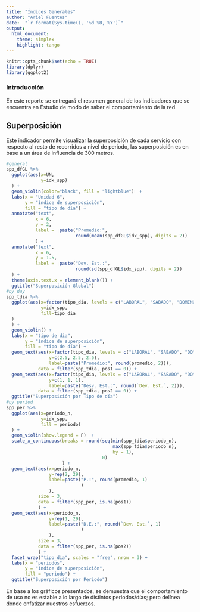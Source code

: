 ```yaml
---
title: "Índices Generales"
author: "Ariel Fuentes"
date:  "`r format(Sys.time(), '%d %B, %Y')`"
output: 
  html_document:
    theme: simplex
    highlight: tango
---
```


```r
knitr::opts_chunk$set(echo = TRUE)
library(dplyr)
library(ggplot2)
```

### Introducción

En este reporte se entregará el resumen general de los Indicadores que se encuentra en Estudio de modo de saber el comportamiento de la red.

## Superposición

Este indicador permite visualizar la superposición de cada servicio con respecto al resto de recorridos a nivel de periodo, las superposición es en base a un área de influencia de 300 metros.

````r
#general
spp_dfGL %>%
  ggplot(aes(x=UN, 
             y=idx_spp)
  ) + 
  geom_violin(color="black", fill = "lightblue")  +
  labs(x = "Unidad 6",
       y = "índice de superposición", 
       fill = "tipo de día") +
  annotate("text", 
           x = 6, 
           y = 2, 
           label =  paste("Promedio:",
                          round(mean(spp_dfGL$idx_spp), digits = 2))
           ) +
  annotate("text", 
           x = 6, 
           y = 1.5, 
           label =  paste("Dev. Est.:",
                          round(sd(spp_dfGL$idx_spp), digits = 2))
  ) +
  theme(axis.text.x = element_blank()) +
  ggtitle("Superposición Global")
#by day
spp_tdia %>% 
  ggplot(aes(x=factor(tipo_dia, levels = c("LABORAL", "SABADO", "DOMINGO")), 
             y=idx_spp,
             fill=tipo_dia
  )
  ) + 
  geom_violin() +
  labs(x = "tipo de dia", 
       y = "índice de superposición", 
       fill = "tipo de día") +
  geom_text(aes(x=factor(tipo_dia, levels = c("LABORAL", "SABADO", "DOMINGO")), 
                y=c(2.5, 2.5, 2.5),
                label=paste("Promedio:", round(promedio, 2))), 
            data = filter(spp_tdia, pos1 == 0)) +
  geom_text(aes(x=factor(tipo_dia, levels = c("LABORAL", "SABADO", "DOMINGO")), 
                y=c(1, 1, 1),
                label=paste("Desv. Est.:", round(`Dev. Est.`, 2))), 
            data = filter(spp_tdia, pos2 == 0)) +
  ggtitle("Superposición por Tipo de día")
#by period
spp_per %>%
  ggplot(aes(x=periodo_n, 
             y=idx_spp,
             fill = periodo)
  ) + 
  geom_violin(show.legend = F)  +
  scale_x_continuous(breaks = round(seq(min(spp_tdia$periodo_n), 
                                        max(spp_tdia$periodo_n), 
                                        by = 1),
                                    0)
                     ) +
  geom_text(aes(x=periodo_n, 
                y=rep(2, 29),
                label=paste("P.:", round(promedio, 1)
                            )
                ), 
            size = 3,
            data = filter(spp_per, is.na(pos1))
            ) +
  geom_text(aes(x=periodo_n,
                y=rep(1, 29),
                label=paste("D.E.:", round(`Dev. Est.`, 1)
                            )
                ),
            size = 3,
            data = filter(spp_per, is.na(pos2))
            ) +
  facet_wrap("tipo_dia", scales = "free", nrow = 3) +
  labs(x = "periodos", 
       y = "índice de superposición", 
       fill = "periodo") +
  ggtitle("Superposición por Periodo")
````

En base a los gráficos presentados, se demuestra que el comportamiento de uso no es estable a lo largo de distintos periodos/días; pero delínea donde enfatizar nuestros esfuerzos.
